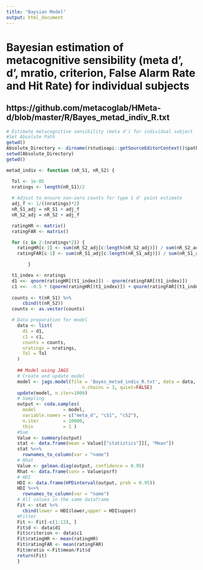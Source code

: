 ```yaml
---
title: "Baysian Model"
output: html_document
---
```


# Bayesian estimation of metacognitive sensibility (meta d', d', mratio, criterion, False Alarm Rate and Hit Rate) for individual subjects
## https://github.com/metacoglab/HMeta-d/blob/master/R/Bayes_metad_indiv_R.txt
```r
# Estimate metacognitive sensibility (meta d') for individual subject
#Set Absolute Path
getwd()
Absolute_Directory <- dirname(rstudioapi::getSourceEditorContext()$path)
setwd(Absolute_Directory)
getwd()
```


```r
metad_indiv <- function (nR_S1, nR_S2) {

  Tol <- 1e-05
  nratings <- length(nR_S1)/2
  
  # Adjust to ensure non-zero counts for type 1 d' point estimate
  adj_f <- 1/((nratings)*2)
  nR_S1_adj = nR_S1 + adj_f
  nR_S2_adj = nR_S2 + adj_f

  ratingHR <- matrix()
  ratingFAR <- matrix()

  for (c in 2:(nratings*2)) {
    ratingHR[c-1] <- sum(nR_S2_adj[c:length(nR_S2_adj)]) / sum(nR_S2_adj)
    ratingFAR[c-1] <- sum(nR_S1_adj[c:length(nR_S1_adj)]) / sum(nR_S1_adj)

        }

  t1_index <- nratings
  d1 <<- qnorm(ratingHR[(t1_index)]) - qnorm(ratingFAR[(t1_index)])
  c1 <<- -0.5 * (qnorm(ratingHR[(t1_index)]) + qnorm(ratingFAR[(t1_index)]))
  
  counts <- t(nR_S1) %>% 
      cbind(t(nR_S2))
  counts <- as.vector(counts)

  # Data preparation for model
    data <- list(
      d1 = d1,
      c1 = c1,
      counts = counts,
      nratings = nratings,
      Tol = Tol
    )
    
    ## Model using JAGS
    # Create and update model
    model <- jags.model(file = 'Bayes_metad_indiv_R.txt', data = data,
                            n.chains = 3, quiet=FALSE)
    update(model, n.iter=1000)
    # Sampling
    output <- coda.samples( 
      model          = model,
      variable.names = c("meta_d", "cS1", "cS2"),
      n.iter         = 10000,
      thin           = 1 )
    #Sum
    Value <- summary(output)
    stat <- data.frame(mean = Value[["statistics"]][, "Mean"])
    stat %<>%
      rownames_to_column(var = "name")
    # Rhat
    Value <- gelman.diag(output, confidence = 0.95)
    Rhat <- data.frame(conv = Value$psrf)
    # HDI
    HDI <- data.frame(HPDinterval(output, prob = 0.95))
    HDI %<>%
      rownames_to_column(var = "name")
    # All values in the same dataframe
    Fit <- stat %>%
      cbind(lower = HDI$lower,upper = HDI$upper)
    #Filter
    Fit <- Fit[-c(1:12), ]
    Fit$d <- data$d1
    Fit$criterion <- data$c1
    Fit$ratingHR <- mean(ratingHR)
    Fit$ratingFAR <- mean(ratingFAR)
    Fit$mratio <-Fit$mean/Fit$d
    return(Fit)
    }
```